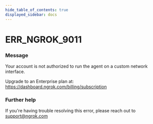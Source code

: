 ```yaml
---
hide_table_of_contents: true
displayed_sidebar: docs
---
```



# ERR_NGROK_9011

### Message

Your account is not authorized to run the agent on a custom network interface.

Upgrade to an Enterprise plan at: https://dashboard.ngrok.com/billing/subscription

<ErrorDetails error="err_ngrok_9011" />

### Further help

If you're having trouble resolving this error, please reach out to [support@ngrok.com](mailto:support@ngrok.com?subject=Help%20with%20ERR_NGROK_9011)
